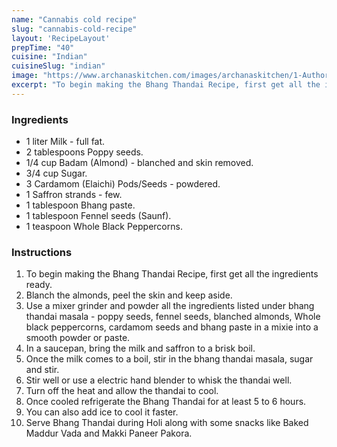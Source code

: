 ---
name: "Cannabis cold recipe"
slug: "cannabis-cold-recipe"
layout: 'RecipeLayout'
prepTime: "40"
cuisine: "Indian"
cuisineSlug: "indian"
image: "https://www.archanaskitchen.com/images/archanaskitchen/1-Author/Madhuri_Aggarwal/Thandai.jpg"
excerpt: "To begin making the Bhang Thandai Recipe, first get all the ingredients ready"
---

### Ingredients

- 1 liter Milk - full fat.
- 2 tablespoons Poppy seeds.
- 1/4 cup Badam (Almond) - blanched and skin removed.
- 3/4 cup Sugar.
- 3 Cardamom (Elaichi) Pods/Seeds - powdered.
- 1 Saffron strands - few.
- 1 tablespoon Bhang paste.
- 1 tablespoon Fennel seeds (Saunf).
- 1 teaspoon Whole Black Peppercorns.

### Instructions

1. To begin making the Bhang Thandai Recipe, first get all the ingredients ready.
1. Blanch the almonds, peel the skin and keep aside.
1. Use a mixer grinder and powder all the ingredients listed under bhang thandai masala - poppy seeds, fennel seeds, blanched almonds, Whole black peppercorns, cardamom seeds and bhang paste in a mixie into a smooth powder or paste.
1. In a saucepan, bring the milk and saffron to a brisk boil.
1. Once the milk comes to a boil, stir in the bhang thandai masala, sugar and stir.
1. Stir well or use a electric hand blender to whisk the thandai well.
1. Turn off the heat and allow the thandai to cool.
1. Once cooled refrigerate the Bhang Thandai for at least 5 to 6 hours.
1. You can also add ice to cool it faster.
1. Serve Bhang Thandai during Holi along with some snacks like Baked Maddur Vada and Makki Paneer Pakora.
